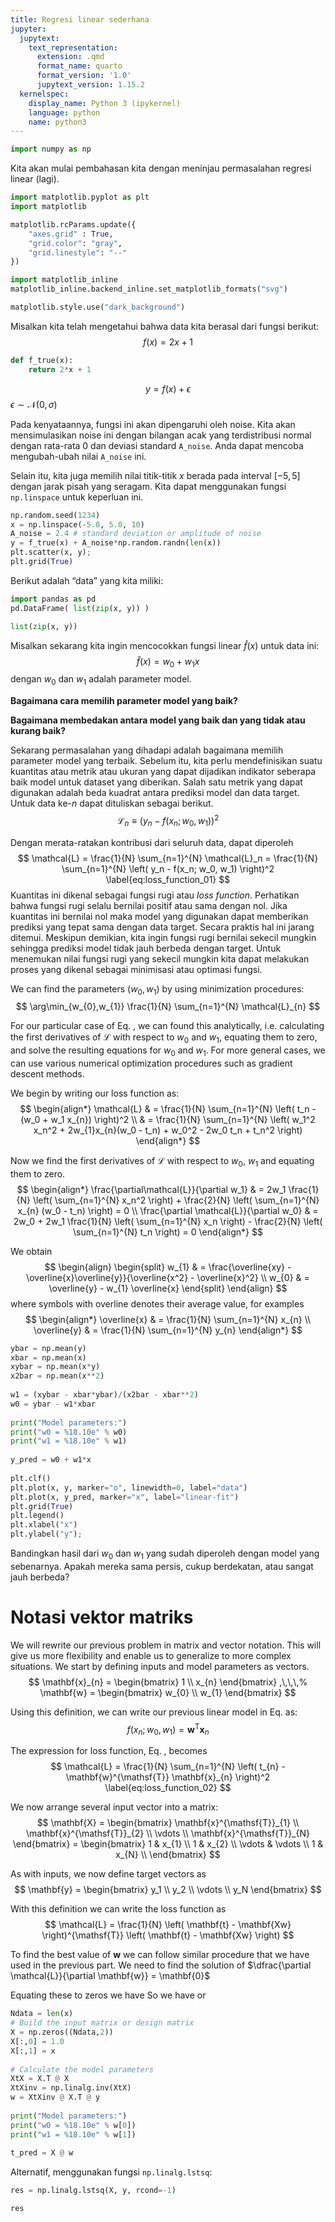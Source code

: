 ```yaml
---
title: Regresi linear sederhana
jupyter:
  jupytext:
    text_representation:
      extension: .qmd
      format_name: quarto
      format_version: '1.0'
      jupytext_version: 1.15.2
  kernelspec:
    display_name: Python 3 (ipykernel)
    language: python
    name: python3
---
```


```python
import numpy as np
```

Kita akan mulai pembahasan kita dengan meninjau permasalahan
regresi linear (lagi).

```python
import matplotlib.pyplot as plt
import matplotlib
```

```python
matplotlib.rcParams.update({
    "axes.grid" : True,
    "grid.color": "gray",
    "grid.linestyle": "--"
})
```

```python
import matplotlib_inline
matplotlib_inline.backend_inline.set_matplotlib_formats("svg")
```

```python
matplotlib.style.use("dark_background")
```

Misalkan kita telah mengetahui bahwa data kita berasal dari fungsi
berikut:
$$
f(x) = 2x + 1
$$

```python
def f_true(x):
    return 2*x + 1
```

$$
y = f(x) + \epsilon
$$
$\epsilon \sim \mathcal{N}(0,\sigma)$

Pada kenyataannya, fungsi ini akan dipengaruhi oleh noise. Kita akan mensimulasikan noise ini dengan bilangan acak yang terdistribusi normal dengan rata-rata 0 dan deviasi standard `A_noise`. Anda dapat mencoba mengubah-ubah nilai `A_noise` ini.

Selain itu, kita juga memilih nilai titik-titik $x$ berada pada interval $[-5,5]$ dengan jarak pisah yang seragam. Kita dapat menggunakan fungsi `np.linspace` untuk keperluan ini.

```python
np.random.seed(1234)
x = np.linspace(-5.0, 5.0, 10)
A_noise = 2.4 # standard deviation or amplitude of noise
y = f_true(x) + A_noise*np.random.randn(len(x))
plt.scatter(x, y);
plt.grid(True)
```

Berikut adalah "data" yang kita miliki:

```python
import pandas as pd
pd.DataFrame( list(zip(x, y)) )
```

```python
list(zip(x, y))
```

Misalkan sekarang kita ingin mencocokkan fungsi linear $\hat{f}(x)$ untuk data ini:
$$
\hat{f}(x) = w_0 + w_1 x
$$
dengan $w_0$ dan $w_1$ adalah parameter model.

**Bagaimana cara memilih parameter model yang baik?**

**Bagaimana membedakan antara model yang baik dan yang tidak atau kurang baik?**

Sekarang permasalahan yang dihadapi adalah bagaimana memilih parameter
model yang terbaik. Sebelum itu, kita perlu mendefinisikan suatu kuantitas
atau metrik atau ukuran yang dapat dijadikan indikator seberapa baik model untuk dataset yang diberikan.
Salah satu metrik yang dapat digunakan adalah beda kuadrat antara prediksi
model dan data target. Untuk data ke-$n$ dapat dituliskan sebagai berikut.
$$
\mathcal{L}_n \equiv \left( y_n - f(x_n; w_0, w_1) \right)^2
$$

Dengan merata-ratakan kontribusi dari seluruh data, dapat diperoleh
$$
\mathcal{L} = \frac{1}{N} \sum_{n=1}^{N} \mathcal{L}_n =
\frac{1}{N} \sum_{n=1}^{N} \left( y_n - f(x_n; w_0, w_1) \right)^2
\label{eq:loss_function_01}
$$
Kuantitas ini dikenal sebagai fungsi rugi atau *loss function*.
Perhatikan bahwa fungsi rugi selalu bernilai positif atau sama dengan nol.
Jika kuantitas ini bernilai nol maka model yang digunakan dapat memberikan
prediksi yang tepat sama dengan data target. Secara praktis hal ini jarang
ditemui. Meskipun demikian, kita ingin fungsi rugi bernilai sekecil mungkin
sehingga prediksi model tidak jauh berbeda dengan target.
Untuk menemukan nilai fungsi rugi yang sekecil mungkin kita dapat melakukan
proses yang dikenal sebagai minimisasi atau optimasi fungsi.

We can find the parameters $(w_{0},w_{1})$ by using minimization procedures:
$$
\arg\min_{w_{0},w_{1}} \frac{1}{N} \sum_{n=1}^{N} \mathcal{L}_{n}
$$

For our particular case of Eq. \eqref{eq:loss_function_01}, we can found this analytically,
i.e. calculating the first derivatives of $\mathcal{L}$ with
respect to $w_0$ and $w_1$, equating
them to zero, and solve the resulting equations for $w_0$ and $w_1$.
For more general cases, we can use various numerical optimization procedures such as
gradient descent methods.

We begin by writing our loss function as:
$$
\begin{align*}
\mathcal{L} & = \frac{1}{N} \sum_{n=1}^{N} \left( t_n - (w_0 + w_1 x_{n}) \right)^2 \\
& = \frac{1}{N} \sum_{n=1}^{N} \left( w_1^2 x_n^2 + 2w_{1}x_{n}(w_0 - t_n) + w_0^2 - 2w_0 t_n + t_n^2 \right)
\end{align*}
$$

Now we find the first derivatives of $\mathcal{L}$ with respect to
$w_0$, $w_1$ and equating them to zero.
$$
\begin{align*}
\frac{\partial\mathcal{L}}{\partial w_1} & = 2w_1 \frac{1}{N} \left( \sum_{n=1}^{N} x_n^2 \right) +
\frac{2}{N} \left( \sum_{n=1}^{N} x_{n} (w_0 - t_n) \right) = 0 \\
\frac{\partial \mathcal{L}}{\partial w_0} & = 2w_0 + 2w_1 \frac{1}{N} \left( \sum_{n=1}^{N} x_n \right) -
\frac{2}{N} \left( \sum_{n=1}^{N} t_n \right) = 0
\end{align*}
$$

We obtain
$$
\begin{align}
\begin{split}
w_{1} & = \frac{\overline{xy} - \overline{x}\overline{y}}{\overline{x^2} - \overline{x}^2} \\
w_{0} & = \overline{y} - w_{1} \overline{x}
\end{split}
\end{align}
$$
where symbols with overline denotes their average value, for examples
$$
\begin{align*}
\overline{x} & = \frac{1}{N} \sum_{n=1}^{N} x_{n} \\
\overline{y} & = \frac{1}{N} \sum_{n=1}^{N} y_{n}
\end{align*}
$$

```python
ybar = np.mean(y)
xbar = np.mean(x)
xybar = np.mean(x*y)
x2bar = np.mean(x**2)
  
w1 = (xybar - xbar*ybar)/(x2bar - xbar**2)
w0 = ybar - w1*xbar
  
print("Model parameters:")
print("w0 = %18.10e" % w0)
print("w1 = %18.10e" % w1)
  
y_pred = w0 + w1*x
  
plt.clf()
plt.plot(x, y, marker="o", linewidth=0, label="data")
plt.plot(x, y_pred, marker="x", label="linear-fit")
plt.grid(True)
plt.legend()
plt.xlabel("x")
plt.ylabel("y");
```

Bandingkan hasil dari $w_0$ dan $w_1$ yang sudah diperoleh dengan model yang sebenarnya.
Apakah mereka sama persis, cukup berdekatan, atau sangat jauh berbeda?

# Notasi vektor matriks

We will rewrite our previous problem in matrix and vector notation. This will
give us more flexibility and enable us to generalize to more complex situations.
We start by defining inputs and model parameters as vectors.
$$
\mathbf{x}_{n} = \begin{bmatrix}
1 \\
x_{n}
\end{bmatrix}
,\,\,\,%
\mathbf{w} = \begin{bmatrix}
w_{0} \\
w_{1}
\end{bmatrix}
$$

Using this definition, we can write our previous linear model in Eq.
\eqref{eq:model_linear_01} as:
$$
f(x_n; w_0, w_1) = \mathbf{w}^{\mathsf{T}} \mathbf{x}_{n}
\label{eq:model_linear_02}
$$

The expression for loss function, Eq. \eqref{eq:loss_function_01}, becomes
$$
\mathcal{L} = \frac{1}{N} \sum_{n=1}^{N} \left( t_{n} - \mathbf{w}^{\mathsf{T}}
\mathbf{x}_{n} \right)^2
\label{eq:loss_function_02}
$$

We now arrange several input vector into a matrix:
$$
\mathbf{X} = \begin{bmatrix}
\mathbf{x}^{\mathsf{T}}_{1} \\
\mathbf{x}^{\mathsf{T}}_{2} \\
\vdots \\
\mathbf{x}^{\mathsf{T}}_{N}
\end{bmatrix} =
\begin{bmatrix}
1 & x_{1} \\
1 & x_{2} \\
\vdots & \vdots \\
1 & x_{N} \\
\end{bmatrix}
$$

As with inputs, we now define target vectors as
$$
\mathbf{y} = \begin{bmatrix}
y_1 \\
y_2 \\
\vdots \\
y_N
\end{bmatrix}
$$

With this definition we can write the loss function as
$$
\mathcal{L} = \frac{1}{N} \left( \mathbf{t} - \mathbf{Xw} \right)^{\mathsf{T}}
\left( \mathbf{t} - \mathbf{Xw} \right)
$$

To find the best value of $\mathbf{w}$ we can follow similar procedure that we have used
in the previous part. We need to find the solution of
$\dfrac{\partial \mathcal{L}}{\partial \mathbf{w}} = \mathbf{0}$

\begin{align}
\mathcal{L} & = \frac{1}{N} \left(
\mathbf{y}^{\mathsf{T}} \mathbf{y} +
\left(\mathbf{Xw}\right)^{\mathsf{T}} \mathbf{Xw} -
\mathbf{y}\mathbf{Xw} -
\left(\mathbf{Xw}\right)^{\mathsf{T}} \mathbf{y}
\right) \\
& = \frac{1}{N} \left(
\mathbf{w}^{\mathsf{T}} \mathbf{X}^{\mathsf{T}} \mathbf{X} \mathbf{w} -
2 \mathbf{w}^{\mathsf{T}} \mathbf{X}^{\mathsf{T}}\mathbf{y} +
\mathbf{y}^{\mathsf{T}} \mathbf{y}
\right)
\end{align}

Equating these to zeros we have
\begin{equation}
\frac{\partial \mathcal{L}}{\partial \mathbf{w}} =
\frac{2}{N} \left( \mathbf{X}^{\mathsf{T}} \mathbf{Xw} - \mathbf{X}^{\mathsf{T}}\mathbf{y} \right) = 0
\end{equation}
So we have
\begin{equation}
\mathbf{X}^{\mathsf{T}} \mathbf{Xw} = \mathbf{X}^{\mathsf{T}} \mathbf{y}
\end{equation}
or
\begin{equation}
\mathbf{w} = \left(\mathbf{X}^{\mathsf{T}}\mathbf{X} \right)^{-1} \mathbf{X}^{\mathsf{T}} \mathbf{y}
\end{equation}

```python
Ndata = len(x)
# Build the input matrix or design matrix
X = np.zeros((Ndata,2))
X[:,0] = 1.0
X[:,1] = x
  
# Calculate the model parameters
XtX = X.T @ X
XtXinv = np.linalg.inv(XtX)
w = XtXinv @ X.T @ y
  
print("Model parameters:")
print("w0 = %18.10e" % w[0])
print("w1 = %18.10e" % w[1])
  
t_pred = X @ w
```

Alternatif, menggunakan fungsi `np.linalg.lstsq`:

```python
res = np.linalg.lstsq(X, y, rcond=-1)
```

```python
res
```
